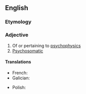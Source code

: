 ==English==

===Etymology===
{{prefix|en|psycho|physical}}

===Adjective===
{{en-adj|-}}

# Of or pertaining to [[psychophysics]]
# [[psychosomatic|Psychosomatic]]

====Translations====
{{trans-top|of or pertaining to psychophysics}}
* French: {{t+check|fr|psychophysique|m|f}}
* Galician: {{t+|gl|psicofísico}}
{{trans-mid}}
* Polish: {{t|pl|psychofizyczny|m}}
{{trans-bottom}}

{{trans-top|psychosomatic}}
{{trans-mid}}
{{trans-bottom}}